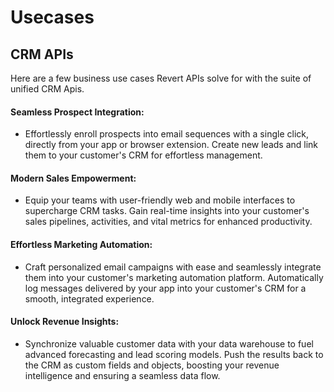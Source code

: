 # Usecases

## CRM APIs

Here are a few business use cases Revert APIs solve for with the suite of unified CRM Apis.

#### Seamless Prospect Integration:

-   Effortlessly enroll prospects into email sequences with a single click, directly from your app or browser extension.
    Create new leads and link them to your customer's CRM for effortless management.

#### Modern Sales Empowerment:

-   Equip your teams with user-friendly web and mobile interfaces to supercharge CRM tasks.
    Gain real-time insights into your customer's sales pipelines, activities, and vital metrics for enhanced productivity.

#### Effortless Marketing Automation:

-   Craft personalized email campaigns with ease and seamlessly integrate them into your customer's marketing automation platform.
    Automatically log messages delivered by your app into your customer's CRM for a smooth, integrated experience.

#### Unlock Revenue Insights:

-   Synchronize valuable customer data with your data warehouse to fuel advanced forecasting and lead scoring models.
    Push the results back to the CRM as custom fields and objects, boosting your revenue intelligence and ensuring a seamless data flow.
